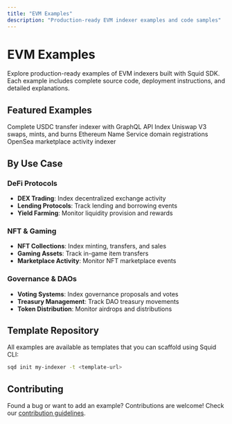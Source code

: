```yaml
---
title: "EVM Examples"
description: "Production-ready EVM indexer examples and code samples"
---
```


# EVM Examples

Explore production-ready examples of EVM indexers built with Squid SDK. Each example includes complete source code, deployment instructions, and detailed explanations.

## Featured Examples

<CardGroup cols={2}>
  <Card title="USDC Transfers" href="https://github.com/subsquid-labs/showcase01-all-usdc-transfers">
    Complete USDC transfer indexer with GraphQL API
  </Card>
  <Card title="Uniswap V3" href="https://github.com/subsquid-labs/uniswap-v3-squid">
    Index Uniswap V3 swaps, mints, and burns
  </Card>
</CardGroup>

<CardGroup cols={2}>
  <Card title="ENS Domains" href="https://github.com/subsquid-labs/ens-squid">
    Ethereum Name Service domain registrations
  </Card>
  <Card title="NFT Marketplace" href="https://github.com/subsquid-labs/opensea-squid">
    OpenSea marketplace activity indexer
  </Card>
</CardGroup>

## By Use Case

### DeFi Protocols
- **DEX Trading**: Index decentralized exchange activity
- **Lending Protocols**: Track lending and borrowing events
- **Yield Farming**: Monitor liquidity provision and rewards

### NFT & Gaming
- **NFT Collections**: Index minting, transfers, and sales
- **Gaming Assets**: Track in-game item transfers
- **Marketplace Activity**: Monitor NFT marketplace events

### Governance & DAOs
- **Voting Systems**: Index governance proposals and votes
- **Treasury Management**: Track DAO treasury movements
- **Token Distribution**: Monitor airdrops and distributions

## Template Repository

All examples are available as templates that you can scaffold using Squid CLI:

```bash
sqd init my-indexer -t <template-url>
```

## Contributing

Found a bug or want to add an example? Contributions are welcome! Check our [contribution guidelines](https://github.com/subsquid/squid-sdk/blob/master/CONTRIBUTING.md).
